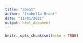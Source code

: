 ```yaml
---
title: "about"
author: "Isabella Brant"
date: "11/01/2021"
output: html_document
---
```


```r
knitr::opts_chunk$set(echo = TRUE)
```

